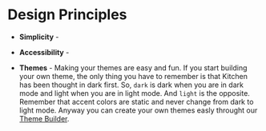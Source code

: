 # Design Principles

- **Simplicity** -

- **Accessibility** -

- **Themes** - Making your themes are easy and fun. If you start building your own theme, the only thing you have to remember is that Kitchen has been thought in dark first. So, `dark` is dark when you are in dark mode and light when you are in light mode. And `light` is the opposite. Remember that accent colors are static and never change from dark to light mode. Anyway you can create your own themes easly throught our [Theme Builder](theme-builder).
